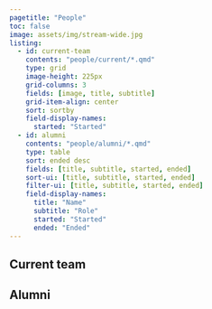 ```yaml
---
pagetitle: "People"
toc: false
image: assets/img/stream-wide.jpg
listing:
  - id: current-team
    contents: "people/current/*.qmd"
    type: grid
    image-height: 225px
    grid-columns: 3
    fields: [image, title, subtitle]
    grid-item-align: center
    sort: sortby
    field-display-names: 
      started: "Started"
  - id: alumni
    contents: "people/alumni/*.qmd"
    type: table
    sort: ended desc
    fields: [title, subtitle, started, ended]
    sort-ui: [title, subtitle, started, ended]
    filter-ui: [title, subtitle, started, ended]
    field-display-names: 
      title: "Name"
      subtitle: "Role"
      started: "Started"
      ended: "Ended"
---
```


<!-- ```{=html} -->
<!-- <nav aria-label="breadcrumb"> -->
<!--   <ol class="breadcrumb"> -->
<!--     <li class="breadcrumb-item"><a href="index.html">Home</a></li> -->
<!--     <li class="breadcrumb-item active" aria-current="page">People</li> -->
<!--   </ol> -->
<!-- </nav> -->
<!-- ``` -->


## Current team

:::{#current-team}
:::


## Alumni

:::{#alumni}
:::
